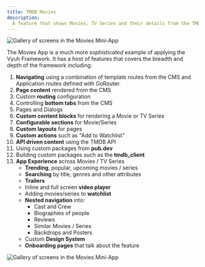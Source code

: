 ```yaml
---
title: TMDB Movies
description:
  A feature that shows Movies, TV Series and their details from the TMDB API
---
```


![Gallery of screens in the Movies Mini-App](images/tmdb-gallery.png)

The Movies App is a much more _sophisticated_ example of applying the Vyuh
Framework. It has a host of features that covers the breadth and depth of the
framework including:

1. **Navigating** using a combination of template routes from the CMS and
   Application routes defined with GoRouter.
2. **Page content** rendered from the CMS
3. Custom **routing** configuration
4. Controlling **bottom tabs** from the CMS
5. Pages and Dialogs
6. **Custom content blocks** for rendering a Movie or TV Series
7. **Configurable sections** for Movie/Series
8. **Custom layouts** for pages
9. **Custom actions** such as "Add to Watchlist"
10. **API driven content** using the TMDB API
11. Using custom packages from **pub.dev**
12. Building custom packages such as the **tmdb_client**
13. **App Experience** across Movies / TV Series
    - **Trending**, popular, upcoming movies / series
    - **Searching** by title, genres and other attributes
    - **Trailers**
    - Inline and full screen **video player**
    - Adding movies/series to **watchlist**
    - **Nested navigation** into:
      - Cast and Crew
      - Biographies of people
      - Reviews
      - Similar Movies / Series
      - Backdrops and Posters
    - Custom **Design System**
    - **Onboarding pages** that talk about the feature

![Gallery of screens in the Movies Mini-App](images/tmdb-gallery.png)
